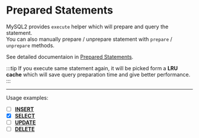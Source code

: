 # Prepared Statements

MySQL2 provides `execute` helper which will prepare and query the statement.  
You can also manually prepare / unprepare statement with `prepare` / `unprepare` methods.

See detailed documentaion in [Prepared Statements](/docs/documentation/prepared-statements).

:::tip
If you execute same statement again, it will be picked form a **LRU cache** which will save query preparation time and give better performance.
:::

---

Usage examples:

- [ ] [**INSERT**](#)
- [x] [**SELECT**](/docs/examples/prepared-statements/select)
- [ ] [**UPDATE**](#)
- [ ] [**DELETE**](#)
